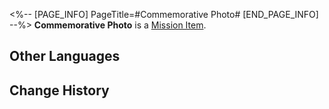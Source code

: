 <%-- [PAGE_INFO]
PageTitle=#Commemorative Photo#
[END_PAGE_INFO] --%>
{{Item Infobox
|id          = 140465
|image       = Item Commemorative Photo.png
|type        = Mission Item
|invCategory = Missions
|rarity      = 3
|effect      = 
|description = A photograph exclusively yours.
}}
{{Description|''"May your plans never suffer failure."''}}
'''Commemorative Photo''' is a [[Mission Item]].

==Other Languages==
{{Other Languages
|en   = Commemorative Photo
|zhs  = 纪念照
|zht  = 紀念照
|ja   = 記念写真
|ko   = 기념사진
|es   = Foto conmemorativa
|fr   = Photo commémorative
|ru   = Памятная фотография
|th   = ภาพที่ระลึก
|vi   = Ảnh Kỷ Niệm
|de   = Erinnerungsfoto
|id   = Foto Kenang-kenangan
|pt   = Foto Comemorativa
}}

==Change History==
{{Change History|2.0}}
